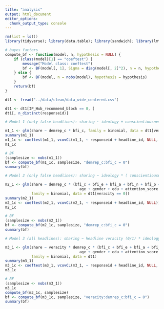 ```yaml
---
title: "analysis"
output: html_document
editor_options: 
  chunk_output_type: console
---
```


```r
rm(list = ls())
library(tidyverse); library(data.table); library(sandwich); library(lmtest); library(BFpack)
```

```r
# bayes factors
compute_bf <- function(model, n, hypothesis = NULL) {
    if (class(model)[1] == "coeftest") {
        message("Model class: coeftest")
        bf <- BF(model[, 1], Sigma = diag(model[, 2]^2), n = n, hypothesis = hypothesis)
    } else {
        bf <- BF(model, n = nobs(model), hypothesis = hypothesis)
    }
    return(bf)
}
```

```r
dt1 <- fread("../data/clean/data_wide_centered.csv")
```

```r
dt1 <- dt1[IP_Hub_recommend_block == 0, ]
dt1[, n_distinct(responseid)]
```

```r
# Model 1 (only false headlines): sharing ~ ideology + conscientiousness + ideology:conscientiousness

m1_1 <- glm(share ~ demrep_c * bfi_c, family = binomial, data = dt1[veracity == 0])
summary(m1_1)
m1_1c <- coeftest(m1_1, vcovCL(m1_1, ~ responseid + headline_id, NULL, fix = FALSE))
m1_1c

# BF
(samplesize <- nobs(m1_1))
bf <- compute_bf(m1_1c, samplesize, "demrep_c:bfi_c = 0")
summary(bf)
```

```r
# Model 2 (only false headlines): sharing ~ ideology * ( conscientiousness + extraversion + agreeableness + negative emotionality + openness + age + gender + education + attentiveness + thinking styles)

m2_1 <- glm(share ~ demrep_c * (bfi_c + bfi_e + bfi_a + bfi_n + bfi_o + 
                                  age + gender + edu + attention_score + ctsq_aot), 
            family = binomial, data = dt1[veracity == 0])
summary(m2_1)
m2_1c <- coeftest(m2_1, vcovCL(m2_1, ~ responseid + headline_id, NULL))
m2_1c

# BF
(samplesize <- nobs(m2_1))
bf <- compute_bf(m2_1c, samplesize, "demrep_c:bfi_c = 0")
summary(bf)
```

```r
# Model 3 (all headlines): sharing ~ headline veracity (0/1) * ideology * ( conscientiousness + extraversion + agreeableness + negative emotionality + openness + age + gender + education + liberal-leaning-news [0/1] + conservative-leaning-news [0/1] + attentiveness + thinking styles )

m3_1 <- glm(share ~ veracity * demrep_c * (bfi_c + bfi_e + bfi_a + bfi_n + bfi_o + 
                                  age + gender + edu + attention_score + ctsq_aot), 
            family = binomial, data = dt1)
summary(m3_1)
m3_1c <- coeftest(m3_1, vcovCL(m3_1, ~ responseid + headline_id, NULL, fix = TRUE))
m3_1c

# BF
(samplesize <- nobs(m3_1))
m3_1c
compute_bf(m3_1c, samplesize)
bf <- compute_bf(m3_1c, samplesize, "veracity:demrep_c:bfi_c = 0")
summary(bf)
```
